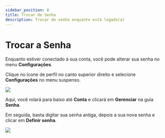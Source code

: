 ---
sidebar_position: 8
title: Trocar de Senha
description: Trocar de senha enquanto está logado(a)
---

# Trocar a Senha

Enquanto estiver conectado à sua conta, você pode alterar sua senha no menu **Configurações**.

Clique no ícone de perfil no canto superior direito e selecione **Configurações** no menu suspenso.

![](https://i.imgur.com/jnjajPu.jpg)

Aqui, você rolará para baixo até **Conta** e clicará em **Gerenciar** na guia **Senha**.

Em seguida, basta digitar sua senha antiga, depois a sua nova senha e clicar em **Definir senha**.

![](https://i.imgur.com/OKtlKuY.png)
